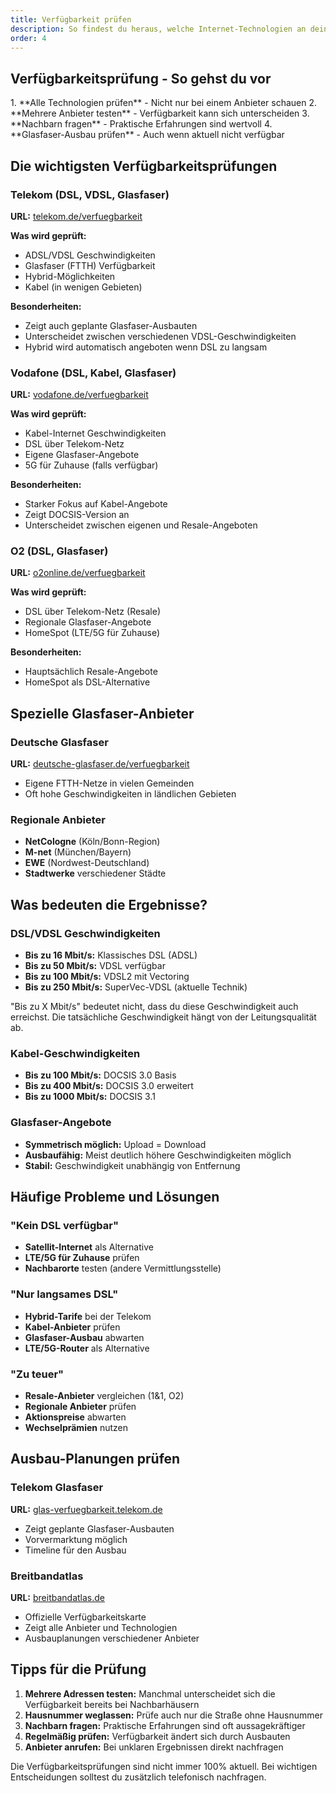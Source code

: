 ```yaml
---
title: Verfügbarkeit prüfen
description: So findest du heraus, welche Internet-Technologien an deinem Standort verfügbar sind
order: 4
---
```



## Verfügbarkeitsprüfung - So gehst du vor

<Aside type="tip" title="Vorgehen">
1. **Alle Technologien prüfen** - Nicht nur bei einem Anbieter schauen
2. **Mehrere Anbieter testen** - Verfügbarkeit kann sich unterscheiden  
3. **Nachbarn fragen** - Praktische Erfahrungen sind wertvoll
4. **Glasfaser-Ausbau prüfen** - Auch wenn aktuell nicht verfügbar
</Aside>

## Die wichtigsten Verfügbarkeitsprüfungen

### Telekom (DSL, VDSL, Glasfaser)
**URL:** [telekom.de/verfuegbarkeit](https://www.telekom.de/netz/verfuegbarkeit)

**Was wird geprüft:**
- ADSL/VDSL Geschwindigkeiten
- Glasfaser (FTTH) Verfügbarkeit
- Hybrid-Möglichkeiten
- Kabel (in wenigen Gebieten)

**Besonderheiten:**
- Zeigt auch geplante Glasfaser-Ausbauten
- Unterscheidet zwischen verschiedenen VDSL-Geschwindigkeiten
- Hybrid wird automatisch angeboten wenn DSL zu langsam

### Vodafone (DSL, Kabel, Glasfaser)
**URL:** [vodafone.de/verfuegbarkeit](https://www.vodafone.de/verfuegbarkeit)

**Was wird geprüft:**
- Kabel-Internet Geschwindigkeiten
- DSL über Telekom-Netz
- Eigene Glasfaser-Angebote
- 5G für Zuhause (falls verfügbar)

**Besonderheiten:**
- Starker Fokus auf Kabel-Angebote
- Zeigt DOCSIS-Version an
- Unterscheidet zwischen eigenen und Resale-Angeboten

### O2 (DSL, Glasfaser)
**URL:** [o2online.de/verfuegbarkeit](https://www.o2online.de/verfuegbarkeit)

**Was wird geprüft:**
- DSL über Telekom-Netz (Resale)
- Regionale Glasfaser-Angebote
- HomeSpot (LTE/5G für Zuhause)

**Besonderheiten:**
- Hauptsächlich Resale-Angebote
- HomeSpot als DSL-Alternative

## Spezielle Glasfaser-Anbieter

### Deutsche Glasfaser
**URL:** [deutsche-glasfaser.de/verfuegbarkeit](https://www.deutsche-glasfaser.de/verfuegbarkeit)
- Eigene FTTH-Netze in vielen Gemeinden
- Oft hohe Geschwindigkeiten in ländlichen Gebieten

### Regionale Anbieter
- **NetCologne** (Köln/Bonn-Region)
- **M-net** (München/Bayern)
- **EWE** (Nordwest-Deutschland)
- **Stadtwerke** verschiedener Städte

## Was bedeuten die Ergebnisse?

### DSL/VDSL Geschwindigkeiten
- **Bis zu 16 Mbit/s:** Klassisches DSL (ADSL)
- **Bis zu 50 Mbit/s:** VDSL verfügbar
- **Bis zu 100 Mbit/s:** VDSL2 mit Vectoring
- **Bis zu 250 Mbit/s:** SuperVec-VDSL (aktuelle Technik)

<Aside type="caution" title="Wichtig">
"Bis zu X Mbit/s" bedeutet nicht, dass du diese Geschwindigkeit auch erreichst. Die tatsächliche Geschwindigkeit hängt von der Leitungsqualität ab.
</Aside>

### Kabel-Geschwindigkeiten
- **Bis zu 100 Mbit/s:** DOCSIS 3.0 Basis
- **Bis zu 400 Mbit/s:** DOCSIS 3.0 erweitert  
- **Bis zu 1000 Mbit/s:** DOCSIS 3.1

### Glasfaser-Angebote
- **Symmetrisch möglich:** Upload = Download
- **Ausbaufähig:** Meist deutlich höhere Geschwindigkeiten möglich
- **Stabil:** Geschwindigkeit unabhängig von Entfernung

## Häufige Probleme und Lösungen

### "Kein DSL verfügbar"
- **Satellit-Internet** als Alternative
- **LTE/5G für Zuhause** prüfen
- **Nachbarorte** testen (andere Vermittlungsstelle)

### "Nur langsames DSL"
- **Hybrid-Tarife** bei der Telekom
- **Kabel-Anbieter** prüfen
- **Glasfaser-Ausbau** abwarten
- **LTE/5G-Router** als Alternative

### "Zu teuer"
- **Resale-Anbieter** vergleichen (1&1, O2)
- **Regionale Anbieter** prüfen
- **Aktionspreise** abwarten
- **Wechselprämien** nutzen

## Ausbau-Planungen prüfen

### Telekom Glasfaser
**URL:** [glas-verfuegbarkeit.telekom.de](https://glas-verfuegbarkeit.telekom.de)
- Zeigt geplante Glasfaser-Ausbauten
- Vorvermarktung möglich
- Timeline für den Ausbau

### Breitbandatlas
**URL:** [breitbandatlas.de](https://www.breitbandatlas.de)
- Offizielle Verfügbarkeitskarte
- Zeigt alle Anbieter und Technologien
- Ausbauplanungen verschiedener Anbieter

## Tipps für die Prüfung

1. **Mehrere Adressen testen:** Manchmal unterscheidet sich die Verfügbarkeit bereits bei Nachbarhäusern
2. **Hausnummer weglassen:** Prüfe auch nur die Straße ohne Hausnummer
3. **Nachbarn fragen:** Praktische Erfahrungen sind oft aussagekräftiger
4. **Regelmäßig prüfen:** Verfügbarkeit ändert sich durch Ausbauten
5. **Anbieter anrufen:** Bei unklaren Ergebnissen direkt nachfragen

<Aside type="note" title="Merke">
Die Verfügbarkeitsprüfungen sind nicht immer 100% aktuell. Bei wichtigen Entscheidungen solltest du zusätzlich telefonisch nachfragen.
</Aside>
